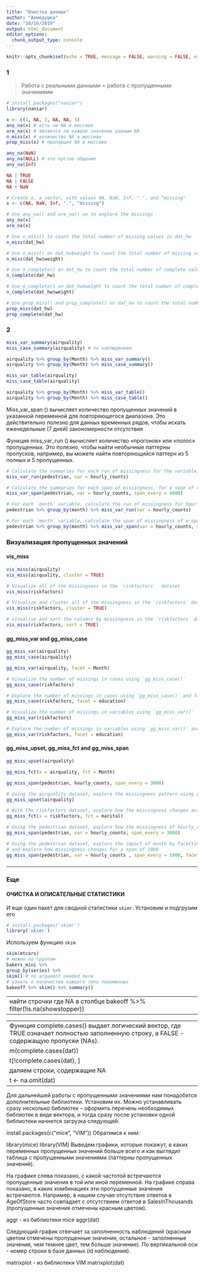 ```yaml
---
title: "Очистка данных"
author: "Ахмедушка"
date: "10/16/2019"
output: html_document
editor_options: 
  chunk_output_type: console
---
```


```r
knitr::opts_chunk$set(echo = TRUE, message = FALSE, warning = FALSE, error = TRUE)
```

### 1

> Работа с реальными данными = работа с пропущенными значениями

```r
# install.packages("naniar")
library(naniar)
```


```r
x <- c(1, NA, 3, NA, NA, 5)
any_na(x) # есть ли NA в массиве
are_na(x) # является ли каждое значение равным NA
n_miss(x) # количество NA в массиве
prop_miss(x) # пропорция NA в массиве
```

```r
any_na(NaN)
any_na(NULL) # это пустое общение
any_na(Inf)
```

```r
NA | TRUE
NA | FALSE
NA + NaN
```

```r
# Create x, a vector, with values NA, NaN, Inf, ".", and "missing"
x <- c(NA, NaN, Inf, ".", "missing")

# Use any_na() and are_na() on to explore the missings
any_na(x)
are_na(x)
```
```r
# Use n_miss() to count the total number of missing values in dat_hw
n_miss(dat_hw)

# Use n_miss() on dat_hw$weight to count the total number of missing values
n_miss(dat_hw$weight)

# Use n_complete() on dat_hw to count the total number of complete values
n_complete(dat_hw)

# Use n_complete() on dat_hw$weight to count the total number of complete values
n_complete(dat_hw$weight)

# Use prop_miss() and prop_complete() on dat_hw to count the total number of missing values in each of the variables
prop_miss(dat_hw)
prop_complete(dat_hw)
```


### 2

```r
miss_var_summary(airquality)
miss_case_summary(airquality) # по наблюдениям

airquality %>% group_by(Month) %>% miss_var_summary()
airquality %>% group_by(Month) %>% miss_case_summary()
```

```r
miss_var_table(airquality)
miss_case_table(airquality)

airquality %>% group_by(Month) %>% miss_var_table()
airquality %>% group_by(Month) %>% miss_case_table()
```


Miss_var_span () вычисляет количество пропущенных значений в указанной переменной для повторяющегося диапазона. Это действительно полезно для данных временных рядов, чтобы искать еженедельные (7 дней) закономерности отсутствия

Функция miss_var_run () вычисляет количество «прогонов» или «полос» пропущенных. Это полезно, чтобы найти необычные паттерны пропусков, например, вы можете найти повторяющийся паттерн из 5 полных и 5 пропущенных.

```r
# Calculate the summaries for each run of missingness for the variable, hourly_counts
miss_var_run(pedestrian, var = hourly_counts)

# Calculate the summaries for each span of missingness, for a span of 4000, for the variable hourly_counts
miss_var_span(pedestrian, var = hourly_counts, span_every = 4000)

# For each `month` variable, calculate the run of missingness for hourly_counts
pedestrian %>% group_by(month) %>% miss_var_run(var = hourly_counts)

# For each `month` variable, calculate the span of missingness of a span of 2000, for the variable hourly_counts
pedestrian %>% group_by(month) %>% miss_var_span(var = hourly_counts, span_every = 2000)
```

### Визуализация пропущенных значений


#### vis_miss

```r
vis_miss(airquality)
vis_miss(airquality, cluster = TRUE)
```

```r
# Visualize all of the missingness in the `riskfactors`  dataset
vis_miss(riskfactors)

# Visualize and cluster all of the missingness in the `riskfactors` dataset
vis_miss(riskfactors, cluster = TRUE)

# visualise and sort the columns by missingness in the `riskfactors` dataset
vis_miss(riskfactors, sort = TRUE)
```

#### gg_miss_var and gg_miss_case

```r
gg_miss_var(airquality)
gg_miss_case(airquality)
```

```r
gg_miss_var(airquality, facet = Month)
```

```r
# Visualize the number of missings in cases using `gg_miss_case()`
gg_miss_case(riskfactors)

# Explore the number of missings in cases using `gg_miss_case()` and facet by the variable `education`
gg_miss_case(riskfactors, facet = education)

# Visualize the number of missings in variables using `gg_miss_var()`
gg_miss_var(riskfactors)

# Explore the number of missings in variables using `gg_miss_var()` and facet by the variable `education`
gg_miss_var(riskfactors, facet = education)
```

#### gg_miss_upset, gg_miss_fct and gg_miss_span

```r
gg_miss_upset(airquality)
```

```r
gg_miss_fct(x = airquality, fct = Month)
```

```r
gg_miss_span(pedestrian, hourly_counts, span_every = 3000)
```

```r
# Using the airquality dataset, explore the missingness pattern using gg_miss_upset()
gg_miss_upset(airquality)

# With the riskfactors dataset, explore how the missingness changes across the marital variable using gg_miss_fct()
gg_miss_fct(x = riskfactors, fct = marital)

# Using the pedestrian dataset, explore how the missingness of hourly_counts changes over a span of 3000 
gg_miss_span(pedestrian, var = hourly_counts, span_every = 3000)

# Using the pedestrian dataset, explore the impact of month by facetting by month
# and explore how missingness changes for a span of 1000
gg_miss_span(pedestrian, var = hourly_counts , span_every = 1000, facet = month)
```


### 

---

### Еще 


#### ОЧИСТКА И ОПИСАТЕЛЬНЫЕ СТАТИСТИКИ
  
И еще один пакет для сводной статистики `skimr`. Установим и подгрузим его

```r
# install.packages('skimr')
library('skimr')
```

Используем функцию `skim`

```r
skim(mtcars) 
# можно по группам
bakers_mini %>% 
group_by(series) %>% 
skim() # no argument needed here
# узнать о количестве каждого типа переменных 
bakeoff %>% skim() %>% summary()
```
---
найти строчки где NA в столбце bakeoff %>% filter(!is.na(showstopper))
---
  ----
  Функция complete.cases() выдает логический вектор, где TRUE означает полностью заполненную строку, а FALSE - содержащую пропуски (NAs).
sum(complete.cases(dat))
dat[!complete.cases(dat), ]
 удаляем строки, содержащие NA
dat <- na.omit(dat)
---
Для дальнейшей работы с пропущенными значениями нам понадобятся дополнительные библиотеки. Установим их. Можно устанавливать сразу несколько библиотек – оформить перечень необходимых библиотек в виде вектора, и тогда сразу после установки одной библиотеки начнется загрузка следующей.

install.packages(c("mice", "VIM"))
Обратимся к ним:
  
library(mice)
library(VIM)
Выведем графики, которые покажут, в каких переменных пропущенных значений больше всего и как выглядит таблица с пропущенными значениями (паттерны пропущенных значений).

На графике слева показано, с какой частотой встречаются пропущенные значения в той или иной переменной. На графике справа показано, в каких комбинациях эти пропущенные значения встречаются. Например, в нашем случае отсутствие ответов в AgeOfStore часто совпадает с отсутствием ответов в SalesInThousands (пропущенные значения отмечены красным цветом).

aggr - из библиотеки mice
aggr(dat)

Следующий график отвечает за заполненность наблюдений (красным цветом отмечены пропущенные значения, остальное - заполненные значения, чем темнее цвет, тем больше значение). По вертикальной оси - номер строки в базе данных (id наблюдения).

matrixplot - из библиотеки VIM
matrixplot(dat) 

